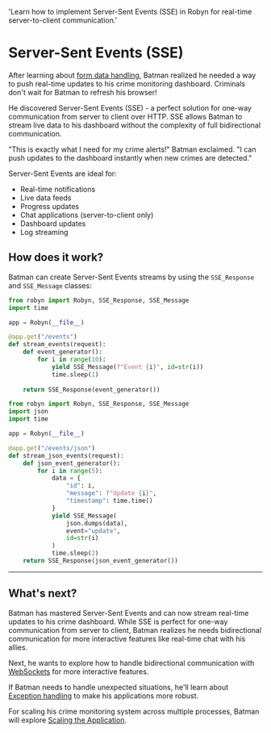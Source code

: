   'Learn how to implement Server-Sent Events (SSE) in Robyn for real-time server-to-client communication.'

# Server-Sent Events (SSE)

After learning about [form data handling](/documentation/en/api_reference/form_data), Batman realized he needed a way to push real-time updates to his crime monitoring dashboard. Criminals don't wait for Batman to refresh his browser!

He discovered Server-Sent Events (SSE) - a perfect solution for one-way communication from server to client over HTTP. SSE allows Batman to stream live data to his dashboard without the complexity of full bidirectional communication.

"This is exactly what I need for my crime alerts!" Batman exclaimed. "I can push updates to the dashboard instantly when new crimes are detected."

Server-Sent Events are ideal for:
- Real-time notifications
- Live data feeds
- Progress updates
- Chat applications (server-to-client only)
- Dashboard updates
- Log streaming

## How does it work?

<Row>
<Col>

Batman can create Server-Sent Events streams by using the `SSE_Response` and `SSE_Message` classes:

</Col>

<Col sticky>

<CodeGroup title="SSE Response" tag="GET" label="/events">

```python {{ title: 'Basic SSE Stream' }}
from robyn import Robyn, SSE_Response, SSE_Message
import time

app = Robyn(__file__)

@app.get("/events")
def stream_events(request):
    def event_generator():
        for i in range(10):
            yield SSE_Message(f"Event {i}", id=str(i))
            time.sleep(1)
    
    return SSE_Response(event_generator())
```
```python {{ title: 'JSON Data Stream' }}
from robyn import Robyn, SSE_Response, SSE_Message
import json
import time

app = Robyn(__file__)

@app.get("/events/json")
def stream_json_events(request):
    def json_event_generator():
        for i in range(5):
            data = {
                "id": i,
                "message": f"Update {i}",
                "timestamp": time.time()
            }
            yield SSE_Message(
                json.dumps(data), 
                event="update", 
                id=str(i)
            )
            time.sleep(2)
    return SSE_Response(json_event_generator())
```

</CodeGroup>
</Col>
</Row>

---

## What's next?

Batman has mastered Server-Sent Events and can now stream real-time updates to his crime dashboard. While SSE is perfect for one-way communication from server to client, Batman realizes he needs bidirectional communication for more interactive features like real-time chat with his allies.

Next, he wants to explore how to handle bidirectional communication with [WebSockets](/documentation/en/api_reference/websockets) for more interactive features.

If Batman needs to handle unexpected situations, he'll learn about [Exception handling](/documentation/en/api_reference/exceptions) to make his applications more robust.

For scaling his crime monitoring system across multiple processes, Batman will explore [Scaling the Application](/documentation/en/api_reference/scaling).

